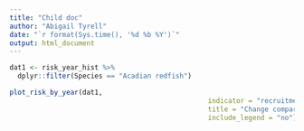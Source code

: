 ```yaml
---
title: "Child doc"
author: "Abigail Tyrell"
date: "`r format(Sys.time(), '%d %b %Y')`"
output: html_document
---
```


```r
dat1 <- risk_year_hist %>%
  dplyr::filter(Species == "Acadian redfish")

plot_risk_by_year(dat1, 
                                                 indicator = "recruitment",
                                                 title = "Change compared to historical",
                                                 include_legend = "no")
```